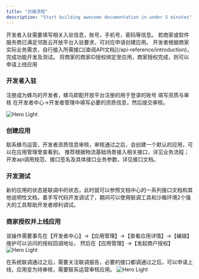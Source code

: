 ```yaml
---
title: "对接流程"
description: "Start building awesome documentation in under 5 minutes"
---
```

<CardGroup cols={2}>
  <Card title="开发者入驻" icon="square-1" href="#开发者入驻">
    开发者入驻需要填写相关入驻信息，账号，手机号，密码等信息。
  </Card>
  <Card title="创建应用" icon="square-2" href="#创建应用">
    若商家或软件服务商已满足邻医云开放平台入驻要求，可对应申请创建应用。
  </Card>
  <Card title="开发测试" icon="square-3" href="#开发测试">
    开发者根据商家实际业务需求，自行接入所需接口[查阅API文档](/api-reference/introduction)，完成功能开发及测试。
  </Card>
  <Card title="商家授权并上线应用" icon="square-4" href="#商家授权并上线应用">
    将商家的商家ID授权绑定至应用，商家授权完成，则可以申请上线应用
  </Card>
</CardGroup>

### 开发者入驻

注册成为蜂鸟的开发者，蜂鸟即配开放平台注册的用于登录的账号 填写资质与审核 
在开发者中心->开发者管理中填写必要的资质信息，然后提交审核。

<img
  className="block dark:hidden"
  src="/images/hero-light.png"
  alt="Hero Light"
/>

### 创建应用

联系蜂鸟运营，开发者资质信息审核，审核通过之后，会创建一个默认的应用，可以在应用管理里查看到。
推荐根据物流基础场景接入相关接口，详见业务流程； 开发api调用规范、接口签名及具体接口业务参数，详见接口文档。

### 开发测试

新的应用的状态是联调中的状态，此时就可以参照文档中心的一系列接口文档和其他说明性文档，着手写代码开发调试了，期间可以使用联调工具和沙箱环境2个强大的工具帮助开发者顺利调试。

### 商家授权并上线应用

该操作需要事先在【开发者中心】->【应用管理】->【查看应用详情】->【编辑】维护可以访问的授权回调地址，
然后在【应用管理】->【发起商户授权】
<img
  className="block dark:hidden"
  src="/images/hero-light.png"
  alt="Hero Light"
/>

在系统联调通过之后，需要关注联调报告，必要的接口都调通过之后，可以申请上线，应用变为待审核，需要联系运营审核应用。
<img
  className="block dark:hidden"
  src="/images/hero-light.png"
  alt="Hero Light"
/>
